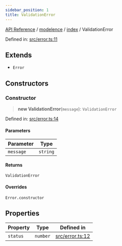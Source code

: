 ```yaml
---
sidebar_position: 1
title: ValidationError
---
```


[API Reference](/api-reference/modelence/index/classes/../../../index) / [modelence](/api-reference/modelence/index/classes/../../index) / [index](/api-reference/modelence/index/classes/../index) / ValidationError

Defined in: [src/error.ts:11](https://github.com/modelence/modelence/blob/a4ef5338554e9e118a965eaf4a3d462dacf27d86/packages/modelence/src/error.ts#L11)

## Extends

- `Error`

## Constructors

### Constructor

> **new ValidationError**(`message`): `ValidationError`

Defined in: [src/error.ts:14](https://github.com/modelence/modelence/blob/a4ef5338554e9e118a965eaf4a3d462dacf27d86/packages/modelence/src/error.ts#L14)

#### Parameters

| Parameter | Type |
| ------ | ------ |
| `message` | `string` |

#### Returns

`ValidationError`

#### Overrides

`Error.constructor`

## Properties

| Property | Type | Defined in |
| ------ | ------ | ------ |
| <a id="status"></a> `status` | `number` | [src/error.ts:12](https://github.com/modelence/modelence/blob/a4ef5338554e9e118a965eaf4a3d462dacf27d86/packages/modelence/src/error.ts#L12) |
